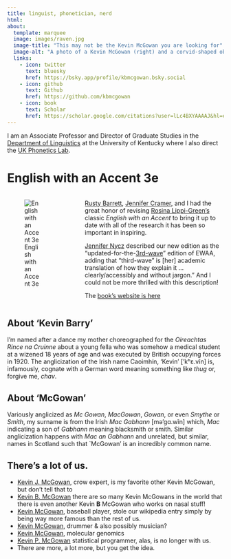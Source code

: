 ```yaml
---
title: linguist, phonetician, nerd
html:
about:
  template: marquee
  image: images/raven.jpg
  image-title: "This may not be the Kevin McGowan you are looking for"
  image-alt: "A photo of a Kevin McGowan (right) and a corvid-shaped object"
  links:
    - icon: twitter
      text: bluesky
      href: https://bsky.app/profile/kbmcgowan.bsky.social
    - icon: github
      text: Github
      href: https://github.com/kbmcgowan
    - icon: book
      text: Scholar
      href: https://scholar.google.com/citations?user=lLc4BXYAAAAJ&hl=en
---
```


I am an Associate Professor and Director of Graduate Studies in the [Department of Linguistics](https://linguistics.as.uky.edu/) at the University of Kentucky where I also direct the [UK Phonetics Lab](https://phonetics.as.uky.edu/).

# English with an Accent 3e

:::: {.columns}

::: {.column width="25%"}

![English with an Accent 3e](images/EWAA3e-cover.png){fig-align="left"}

:::

::: {.column width="5%"}
<!-- empty column to create gap -->
:::

::: {.column width="70%"}

[Rusty Barrett](https://en.wikipedia.org/wiki/Rusty_Barrett), [Jennifer Cramer](https://linguistics.as.uky.edu/users/jsfrie0), and I had the great honor of revising [Rosina Lippi-Green's ](https://en.wikipedia.org/wiki/Rosina_Lippi) classic *English with an Accent* to bring it up to date with all of the research it has been so important in inspiring.   

[Jennifer Nycz](http://www.jennifernycz.com) described our new edition as the "updated-for-the-[3rd-wave](https://web.stanford.edu/~eckert/thirdwave.html)" edition of EWAA, adding that "third-wave" is [her] academic translation of how they explain it ... clearly/accessibly and without jargon." And I could not be more thrilled with this description!

The [book's website is here](https://www.routledge.com/English-with-an-Accent-Language-Ideology-and-Discrimination-in-the-United-States/Barrett-Cramer-McGowan/p/book/9781003332886)

:::
::::

## About 'Kevin Barry'

I'm named after a dance my mother choreographed for the *Oireachtas Rince na Cruinne* about a young fella who was somehow a medical student at a wizened 18 years of age and was executed by British occupying forces in 1920. The anglicization of the Irish name Caoimhín, 'Kevin' ['kʰɛ.vĩn] is, infamously, cognate with a German word meaning something like *thug* or, forgive me, *chav*.

## About 'McGowan'

Variously anglicized as *Mc Gowan*, *MacGowan*, *Gowan*, or even *Smythe* or *Smith*, my surname is from the Irish *Mac Gabhann* [mə'gɑ.wĩn] which, *Mac* indicating a son of *Gabhann* meaning blacksmith or smith. Similar anglicization happens with *Mac an Gabhann* and unrelated, but similar, names in Scotland such that `McGowan' is an incredibly common name.

## There's a lot of us.

- [Kevin J. McGowan](https://www.birds.cornell.edu/home/staff/kevin-mcgowan/), crow expert, is my favorite other Kevin McGowan, but don't tell that to
- [Kevin B. McGowan](https://www.mcra.com/our-team/kevin-mcgowan-phd) there are so many Kevin McGowans in the world that there is even another Kevin **B** McGowan who works on nasal stuff!
- [Kevin McGowan](https://en.wikipedia.org/wiki/Kevin_McGowan), baseball player, stole our wikipedia entry simply by being way more famous than the rest of us.
- [Kevin McGowan](https://vicfirth.com/blogs/artist/kevin-mcgowan), drummer & also possibly musician?
- [Kevin McGowan](https://www.janelia.org/people/kevin-mcgowan), molecular genomics
- [Kevin P. McGowan](https://www.legacy.com/us/obituaries/newsobserver/name/kevin-mcgowan-obituary?id=53581809) statistical programmer, alas, is no longer with us.
- There are more, a lot more, but you get the idea.